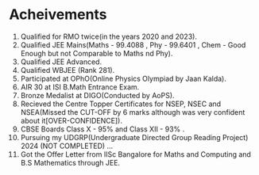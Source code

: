# Acheivements

1. Qualified for RMO twice(in the years 2020 and 2023).
2. Qualified JEE Mains(Maths - 99.4088 , Phy - 99.6401 , Chem - Good Enough but not Comparable to Maths nd Phy).
3. Qualified JEE Advanced.
4. Qualified WBJEE (Rank 281).
5. Participated at OPhO(Online Physics Olympiad by Jaan Kalda).
6. AIR 30 at ISI B.Math Entrance Exam.
7. Bronze Medalist at DIGO(Conducted by AoPS).
8. Recieved the Centre Topper Certificates for NSEP, NSEC and NSEA(Missed the CUT-OFF by 6 marks although was very confident about it[OVER-CONFIDENCE]).
9. CBSE Boards Class X - 95% and Class XII - 93% .
10. Pursuing my UDGRP(Undergraduate Directed Group Reading Project) 2024 (NOT COMPLETED) ...
11. Got the Offer Letter from IISc Bangalore for Maths and Computing and B.S Mathematics through JEE.